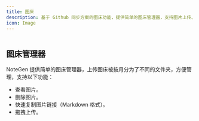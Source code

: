 ```yaml
---
title: 图床
description: 基于 Github 同步方案的图床功能，提供简单的图床管理器，支持图片上传、管理和链接复制。
icon: Image
---
```



<Image width="0" height="0" src="https://s2.loli.net/2025/05/26/IDNFnTHPrLjqCk1.png" />

## 图床管理器

NoteGen 提供简单的图床管理器，上传图床被按月分为了不同的文件夹，方便管理，支持以下功能：

- 查看图片。
- 删除图片。
- 快速复制图片链接（Markdown 格式）。
- 拖拽上传。
